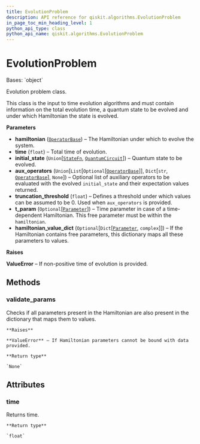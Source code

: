 ```yaml
---
title: EvolutionProblem
description: API reference for qiskit.algorithms.EvolutionProblem
in_page_toc_min_heading_level: 1
python_api_type: class
python_api_name: qiskit.algorithms.EvolutionProblem
---
```


# EvolutionProblem

<Class id="qiskit.algorithms.EvolutionProblem" isDedicatedPage={true} github="https://github.com/qiskit/qiskit/tree/stable/0.21/qiskit/algorithms/evolvers/evolution_problem.py" signature="EvolutionProblem(hamiltonian, time, initial_state, aux_operators=None, truncation_threshold=1e-12, t_param=None, hamiltonian_value_dict=None)">
  Bases: `object`

  Evolution problem class.

  This class is the input to time evolution algorithms and must contain information on the total evolution time, a quantum state to be evolved and under which Hamiltonian the state is evolved.

  **Parameters**

  *   **hamiltonian** ([`OperatorBase`](qiskit.opflow.OperatorBase "qiskit.opflow.operator_base.OperatorBase")) – The Hamiltonian under which to evolve the system.
  *   **time** (`float`) – Total time of evolution.
  *   **initial\_state** (`Union`\[[`StateFn`](qiskit.opflow.state_fns.StateFn "qiskit.opflow.state_fns.state_fn.StateFn"), [`QuantumCircuit`](qiskit.circuit.QuantumCircuit "qiskit.circuit.quantumcircuit.QuantumCircuit")]) – Quantum state to be evolved.
  *   **aux\_operators** (`Union`\[`List`\[`Optional`\[[`OperatorBase`](qiskit.opflow.OperatorBase "qiskit.opflow.operator_base.OperatorBase")]], `Dict`\[`str`, [`OperatorBase`](qiskit.opflow.OperatorBase "qiskit.opflow.operator_base.OperatorBase")], `None`]) – Optional list of auxiliary operators to be evaluated with the evolved `initial_state` and their expectation values returned.
  *   **truncation\_threshold** (`float`) – Defines a threshold under which values can be assumed to be 0. Used when `aux_operators` is provided.
  *   **t\_param** (`Optional`\[[`Parameter`](qiskit.circuit.Parameter "qiskit.circuit.parameter.Parameter")]) – Time parameter in case of a time-dependent Hamiltonian. This free parameter must be within the `hamiltonian`.
  *   **hamiltonian\_value\_dict** (`Optional`\[`Dict`\[[`Parameter`](qiskit.circuit.Parameter "qiskit.circuit.parameter.Parameter"), `complex`]]) – If the Hamiltonian contains free parameters, this dictionary maps all these parameters to values.

  **Raises**

  **ValueError** – If non-positive time of evolution is provided.

  ## Methods

  ### validate\_params

  <Function id="qiskit.algorithms.EvolutionProblem.validate_params" name="validate_params" signature="EvolutionProblem.validate_params()">
    Checks if all parameters present in the Hamiltonian are also present in the dictionary that maps them to values.

    **Raises**

    **ValueError** – If Hamiltonian parameters cannot be bound with data provided.

    **Return type**

    `None`
  </Function>

  ## Attributes

  ### time

  <Attribute id="qiskit.algorithms.EvolutionProblem.time" name="time">
    Returns time.

    **Return type**

    `float`
  </Attribute>
</Class>

